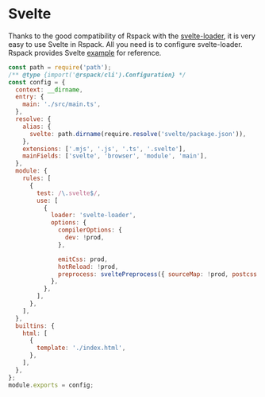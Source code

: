 # Svelte

Thanks to the good compatibility of Rspack with the [svelte-loader](https://github.com/sveltejs/svelte-loader), it is very easy to use Svelte in Rspack. All you need is to configure svelte-loader. Rspack provides Svelte [example](https://github.com/web-infra-dev/rspack/tree/main/examples/svelte) for reference.

```js title="rspack.config.js"
const path = require('path');
/** @type {import('@rspack/cli').Configuration} */
const config = {
  context: __dirname,
  entry: {
    main: './src/main.ts',
  },
  resolve: {
    alias: {
      svelte: path.dirname(require.resolve('svelte/package.json')),
    },
    extensions: ['.mjs', '.js', '.ts', '.svelte'],
    mainFields: ['svelte', 'browser', 'module', 'main'],
  },
  module: {
    rules: [
      {
        test: /\.svelte$/,
        use: [
          {
            loader: 'svelte-loader',
            options: {
              compilerOptions: {
                dev: !prod,
              },

              emitCss: prod,
              hotReload: !prod,
              preprocess: sveltePreprocess({ sourceMap: !prod, postcss: true }),
            },
          },
        ],
      },
    ],
  },
  builtins: {
    html: [
      {
        template: './index.html',
      },
    ],
  },
};
module.exports = config;
```

